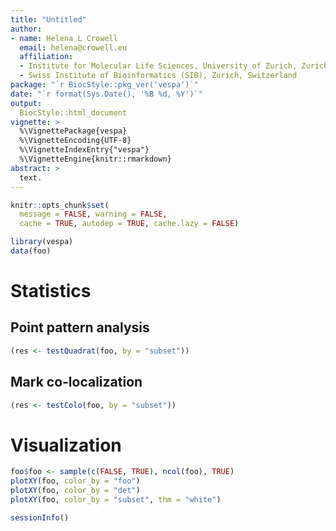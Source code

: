 ```yaml
---
title: "Untitled"
author:
- name: Helena L Crowell
  email: helena@crowell.eu
  affiliation:
  - Institute for Molecular Life Sciences, University of Zurich, Zurich, Switzerland
  - Swiss Institute of Bioinformatics (SIB), Zurich, Switzerland
package: "`r BiocStyle::pkg_ver('vespa')`"
date: "`r format(Sys.Date(), '%B %d, %Y')`"
output: 
  BiocStyle::html_document
vignette: >
  %\VignettePackage{vespa}
  %\VignetteEncoding{UTF-8}
  %\VignetteIndexEntry{"vespa"}
  %\VignetteEngine{knitr::rmarkdown}
abstract: > 
  text.
---
```


```r
knitr::opts_chunk$set(
  message = FALSE, warning = FALSE,
  cache = TRUE, autodep = TRUE, cache.lazy = FALSE)
```

```r
library(vespa)
data(foo)
```

# Statistics

## Point pattern analysis

```r
(res <- testQuadrat(foo, by = "subset"))
```

## Mark co-localization

```r
(res <- testColo(foo, by = "subset"))
```

# Visualization

```r
foo$foo <- sample(c(FALSE, TRUE), ncol(foo), TRUE)
plotXY(foo, color_by = "foo")
plotXY(foo, color_by = "det")
plotXY(foo, color_by = "subset", thm = "white")
```


```r
sessionInfo()
```
